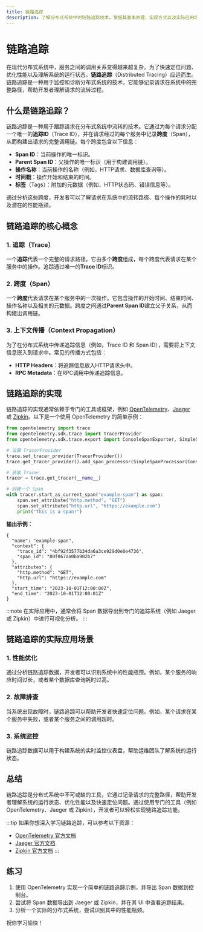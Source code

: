 ```yaml
---
title: 链路追踪
description: 了解分布式系统中的链路追踪技术，掌握其基本原理、实现方式以及实际应用场景。
---
```


# 链路追踪

在现代分布式系统中，服务之间的调用关系变得越来越复杂。为了快速定位问题、优化性能以及理解系统的运行状态，**链路追踪**（Distributed Tracing）应运而生。链路追踪是一种用于监控和诊断分布式系统的技术，它能够记录请求在系统中的完整路径，帮助开发者理解请求的流转过程。

## 什么是链路追踪？

链路追踪是一种用于跟踪请求在分布式系统中流转的技术。它通过为每个请求分配一个唯一的**追踪ID**（Trace ID），并在请求经过的每个服务中记录**跨度**（Span），从而构建出请求的完整调用链。每个跨度包含以下信息：

- **Span ID**：当前操作的唯一标识。
- **Parent Span ID**：父操作的唯一标识（用于构建调用链）。
- **操作名称**：当前操作的名称（例如，HTTP请求、数据库查询等）。
- **时间戳**：操作开始和结束的时间。
- **标签**（Tags）：附加的元数据（例如，HTTP状态码、错误信息等）。

通过分析这些跨度，开发者可以了解请求在系统中的流转路径、每个操作的耗时以及潜在的性能瓶颈。

## 链路追踪的核心概念

### 1. 追踪（Trace）
一个**追踪**代表一个完整的请求路径。它由多个**跨度**组成，每个跨度代表请求在某个服务中的操作。追踪通过唯一的**Trace ID**标识。

### 2. 跨度（Span）
一个**跨度**代表请求在某个服务中的一次操作。它包含操作的开始时间、结束时间、操作名称以及相关的元数据。跨度之间通过**Parent Span ID**建立父子关系，从而构建出调用链。

### 3. 上下文传播（Context Propagation）
为了在分布式系统中传递追踪信息（例如，Trace ID 和 Span ID），需要将上下文信息嵌入到请求中。常见的传播方式包括：
- **HTTP Headers**：将追踪信息放入HTTP请求头中。
- **RPC Metadata**：在RPC调用中传递追踪信息。

## 链路追踪的实现

链路追踪的实现通常依赖于专门的工具或框架，例如 [OpenTelemetry](https://opentelemetry.io/)、[Jaeger](https://www.jaegertracing.io/) 或 [Zipkin](https://zipkin.io/)。以下是一个使用 OpenTelemetry 的简单示例：

```python
from opentelemetry import trace
from opentelemetry.sdk.trace import TracerProvider
from opentelemetry.sdk.trace.export import ConsoleSpanExporter, SimpleSpanProcessor

# 设置 TracerProvider
trace.set_tracer_provider(TracerProvider())
trace.get_tracer_provider().add_span_processor(SimpleSpanProcessor(ConsoleSpanExporter())

# 获取 Tracer
tracer = trace.get_tracer(__name__)

# 创建一个 Span
with tracer.start_as_current_span("example-span") as span:
    span.set_attribute("http.method", "GET")
    span.set_attribute("http.url", "https://example.com")
    print("This is a span!")
```

**输出示例：**
```
{
  "name": "example-span",
  "context": {
    "trace_id": "4bf92f3577b34da6a3ce929d0e0e4736",
    "span_id": "00f067aa0ba902b7"
  },
  "attributes": {
    "http.method": "GET",
    "http.url": "https://example.com"
  },
  "start_time": "2023-10-01T12:00:00Z",
  "end_time": "2023-10-01T12:00:01Z"
}
```

:::note
在实际应用中，通常会将 Span 数据导出到专门的追踪系统（例如 Jaeger 或 Zipkin）中进行可视化分析。
:::

## 链路追踪的实际应用场景

### 1. 性能优化
通过分析链路追踪数据，开发者可以识别系统中的性能瓶颈。例如，某个服务的响应时间过长，或者某个数据库查询耗时过高。

### 2. 故障排查
当系统出现故障时，链路追踪可以帮助开发者快速定位问题。例如，某个请求在某个服务中失败，或者某个服务之间的调用超时。

### 3. 系统监控
链路追踪数据可以用于构建系统的实时监控仪表盘，帮助运维团队了解系统的运行状态。

## 总结

链路追踪是分布式系统中不可或缺的工具，它通过记录请求的完整路径，帮助开发者理解系统的运行状态、优化性能以及快速定位问题。通过使用专门的工具（例如 OpenTelemetry、Jaeger 或 Zipkin），开发者可以轻松实现链路追踪功能。

:::tip
如果你想深入学习链路追踪，可以参考以下资源：
- [OpenTelemetry 官方文档](https://opentelemetry.io/docs/)
- [Jaeger 官方文档](https://www.jaegertracing.io/docs/)
- [Zipkin 官方文档](https://zipkin.io/pages/quickstart.html)
:::

## 练习

1. 使用 OpenTelemetry 实现一个简单的链路追踪示例，并导出 Span 数据到控制台。
2. 尝试将 Span 数据导出到 Jaeger 或 Zipkin，并在其 UI 中查看追踪结果。
3. 分析一个实际的分布式系统，尝试识别其中的性能瓶颈。

祝你学习愉快！